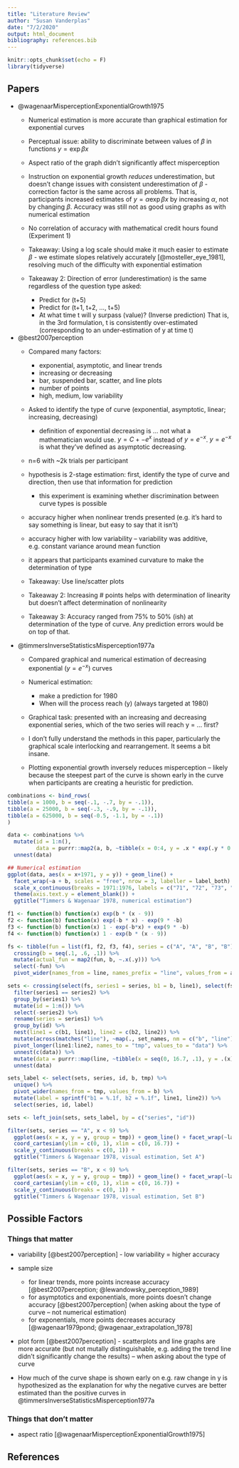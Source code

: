 ```yaml
---
title: "Literature Review"
author: "Susan Vanderplas"
date: "7/2/2020"
output: html_document
bibliography: references.bib
---
```


```r
knitr::opts_chunk$set(echo = F)
library(tidyverse)
```

## Papers

- @wagenaarMisperceptionExponentialGrowth1975
    - Numerical estimation is more accurate than graphical estimation for exponential curves
    - Perceptual issue: ability to discriminate between values of $\beta$ in functions $y = \exp{\beta x}$
    - Aspect ratio of the graph didn't significantly affect misperception
    - Instruction on exponential growth *reduces* underestimation, but doesn't change issues with consistent underestimation of $\beta$ - correction factor is the same across all problems. That is, participants increased estimates of $y = \alpha \exp{\beta x}$ by increasing $\alpha$, not by changing $\beta$. Accuracy was still not as good using graphs as with numerical estimation
    - No correlation of accuracy with mathematical credit hours found (Experiment 1)
  
  - Takeaway: Using a log scale should make it much easier to estimate $\beta$ - we estimate slopes relatively accurately [@mosteller_eye_1981], resolving much of the difficulty with exponential estimation
  - Takeaway 2: Direction of error (underestimation) is the same regardless of the question type asked:
      - Predict for (t+5)
      - Predict for (t+1, t+2, ..., t+5)
      - At what time t will y surpass (value)? (Inverse prediction)
    That is, in the 3rd formulation, t is consistently over-estimated (corresponding to an under-estimation of y at time t)

- @best2007perception
    - Compared many factors:
        - exponential, asymptotic, and linear trends
        - increasing or decreasing
        - bar, suspended bar, scatter, and line plots
        - number of points
        - high, medium, low variability
    - Asked to identify the type of curve (exponential, asymptotic, linear; increasing, decreasing)
        - definition of exponential decreasing is ... not what a mathematician would use. $y = C + -e^x$ instead of $y = e^{-x}$. $y=e^{-x}$ is what they've defined as asymptotic decreasing.
    - n=6 with ~2k trials per participant
    - hypothesis is 2-stage estimation: first, identify the type of curve and direction, then use that information for prediction
        - this experiment is examining whether discrimination between curve types is possible
    - accuracy higher when nonlinear trends presented (e.g. it's hard to say something is linear, but easy to say that it isn't)
    - accuracy higher with low variability -- variability was additive, e.g. constant variance around mean function
    - it appears that participants examined curvature to make the determination of type
    
  - Takeaway: Use line/scatter plots
  - Takeaway 2: Increasing # points helps with determination of linearity but doesn't affect determination of nonlinearity
  - Takeaway 3: Accuracy ranged from 75% to 50% (ish) at determination of the type of curve. Any prediction errors would be on top of that. 
  
- @timmersInverseStatisticsMisperception1977a
    - Compared graphical and numerical estimation of decreasing exponential ($y = e^{-x}$) curves
    - Numerical estimation:
        - make a prediction for 1980
        - When will the process reach (y) (always targeted at 1980)
    - Graphical task: presented with an increasing and decreasing exponential series, which of the two series will reach y = ... first?
    
    - I don't fully understand the methods in this paper, particularly the graphical scale interlocking and rearrangement. It seems a bit insane. 
    - Plotting exponential growth inversely reduces misperception -- likely because the steepest part of the curve is shown early in the curve when participants are creating a heuristic for prediction. 
    
```r
combinations <- bind_rows(
tibble(a = 1000, b = seq(-.1, -.7, by = -.1)), 
tibble(a = 25000, b = seq(-.3, -.9, by = -.1)),
tibble(a = 625000, b = seq(-0.5, -1.1, by = -.1))
)

data <- combinations %>%
  mutate(id = 1:n(), 
         data = purrr::map2(a, b, ~tibble(x = 0:4, y = .x * exp(.y * 0:4)))) %>%
  unnest(data)

## Numerical estimation
ggplot(data, aes(x = x+1971, y = y)) + geom_line() + 
  facet_wrap(~a + b, scales = "free", nrow = 3, labeller = label_both) +
  scale_x_continuous(breaks = 1971:1976, labels = c("71", "72", "73", "74", "75", "76")) + 
  theme(axis.text.y = element_blank()) + 
  ggtitle("Timmers & Wagenaar 1978, numerical estimation")

f1 <- function(b) function(x) exp(b * (x - 9))
f2 <- function(b) function(x) exp(-b * x) - exp(9 * -b)
f3 <- function(b) function(x) 1 - exp(-b*x) + exp(9 * -b)
f4 <- function(b) function(x) 1 - exp(b * (x - 9))

fs <- tibble(fun = list(f1, f2, f3, f4), series = c("A", "A", "B", "B"), line = c(1, 2, 1, 2)) %>%
  crossing(b = seq(.1, .6, .1)) %>%
  mutate(actual_fun = map2(fun, b, ~.x(.y))) %>%
  select(-fun) %>%
  pivot_wider(names_from = line, names_prefix = "line", values_from = actual_fun)

sets <- crossing(select(fs, series1 = series, b1 = b, line1), select(fs, series2 = series, b2 = b, line2)) %>%
  filter(series1 == series2) %>%
  group_by(series1) %>%
  mutate(id = 1:n()) %>%
  select(-series2) %>%
  rename(series = series1) %>%
  group_by(id) %>%
  nest(line1 = c(b1, line1), line2 = c(b2, line2)) %>%
  mutate(across(matches("line"), ~map(., set_names, nm = c("b", "line")))) %>%
  pivot_longer(line1:line2, names_to = "tmp", values_to = "data") %>%
  unnest(c(data)) %>%
  mutate(data = purrr::map(line, ~tibble(x = seq(0, 16.7, .1), y = .(x)))) %>%
  unnest(data)

sets_label <- select(sets, series, id, b, tmp) %>%
  unique() %>%
  pivot_wider(names_from = tmp, values_from = b) %>%
  mutate(label = sprintf("b1 = %.1f, b2 = %.1f", line1, line2)) %>%
  select(series, id, label)

sets <- left_join(sets, sets_label, by = c("series", "id"))

filter(sets, series == "A", x < 9) %>%
  ggplot(aes(x = x, y = y, group = tmp)) + geom_line() + facet_wrap(~label) + 
  coord_cartesian(ylim = c(0, 1), xlim = c(0, 16.7)) + 
  scale_y_continuous(breaks = c(0, 1)) + 
  ggtitle("Timmers & Wagenaar 1978, visual estimation, Set A")

filter(sets, series == "B", x < 9) %>%
  ggplot(aes(x = x, y = y, group = tmp)) + geom_line() + facet_wrap(~label) + 
  coord_cartesian(ylim = c(0, 1), xlim = c(0, 16.7)) + 
  scale_y_continuous(breaks = c(0, 1)) + 
  ggtitle("Timmers & Wagenaar 1978, visual estimation, Set B")
```

## Possible Factors
### Things that matter
- variability [@best2007perception] - low variability = higher accuracy

- sample size
  - for linear trends, more points increase accuracy [@best2007perception; @lewandowsky_perception_1989]
  - for asymptotics and exponentials, more points doesn't change accuracy [@best2007perception] (when asking about the type of curve -- not numerical estimation)
  - for exponentials, more points decreases accuracy [@wagenaar1979pond; @wagenaar_extrapolation_1978]

- plot form [@best2007perception] - scatterplots and line graphs are more accurate (but not mutally distinguishable, e.g. adding the trend line didn't significantly change the results) -- when asking about the type of curve

- How much of the curve shape is shown early on e.g. raw change in y is hypothesized as the explanation for why the negative curves are better estimated than the positive curves in @timmersInverseStatisticsMisperception1977a


### Things that don't matter
- aspect ratio [@wagenaarMisperceptionExponentialGrowth1975]

## References
